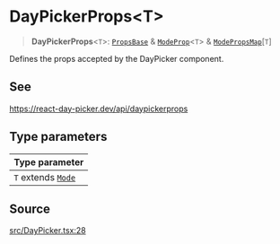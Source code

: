 # DayPickerProps\<T\>

<a id="undefined" name="undefined"></a>

> **DayPickerProps**\<`T`\>: [`PropsBase`](/docs/api/next/interfaces/PropsBase.md) & [`ModeProp`](/docs/api/next/interfaces/ModeProp.md)\<`T`\> & [`ModePropsMap`](/docs/api/next/interfaces/ModePropsMap.md)\[`T`\]

Defines the props accepted by the DayPicker component.

## See

https://react-day-picker.dev/api/daypickerprops

## Type parameters

| Type parameter |
| :------ |
| `T` extends [`Mode`](/docs/api/next/type-aliases/Mode.md) |

## Source

[src/DayPicker.tsx:28](https://github.com/gpbl/react-day-picker/blob/next/src/DayPicker.tsx#L28)
